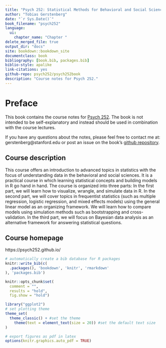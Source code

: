 ```yaml
--- 
title: "Psych 252: Statistical Methods for Behavioral and Social Sciences"
author: "Tobias Gerstenberg"
date: "`r Sys.Date()`"
book_filename: "psych252"
language:
  ui:
    chapter_name: "Chapter "
delete_merged_file: true
output_dir: "docs"
site: bookdown::bookdown_site
documentclass: book
bibliography: [book.bib, packages.bib]
biblio-style: apalike
link-citations: yes
github-repo: psych252/psych252book
description: "Course notes for Psych 252."
---
```


# Preface {-}

This book contains the course notes for [Psych 252](https://psych252.github.io/). The book is not intended to be self-explanatory and instead should be used in combination with the course lectures. 

If you have any questions about the notes, please feel free to contact me at: gerstenberg@stanford.edu or post an issue on the book's [github repository](https://github.com/psych252/psych252book). 

## Course description {-}

This course offers an introduction to advanced topics in statistics with the focus of understanding data in the behavioral and social sciences. It is a practical course in which learning statistical concepts and building models in R go hand in hand. The course is organized into three parts: In the first part, we will learn how to visualize, wrangle, and simulate data in R. In the second part, we will cover topics in frequentist statistics (such as multiple regression, logistic regression, and mixed effects models) using the general linear model as an organizing framework. We will learn how to compare models using simulation methods such as bootstrapping and cross-validation. In the third part, we will focus on Bayesian data analysis as an alternative framework for answering statistical questions.

## Course homepage {-}

https://psych252.github.io/

```r
# automatically create a bib database for R packages
knitr::write_bib(c(
  .packages(), 'bookdown', 'knitr', 'rmarkdown'
), 'packages.bib')

knitr::opts_chunk$set(
  comment = "",
  results = "hold",
  fig.show = "hold")

library("ggplot2")
# set plotting theme
theme_set(
  theme_classic() + #set the theme 
    theme(text = element_text(size = 20)) #set the default text size
)

# export figures as pdf in latex 
options(knitr.graphics.auto_pdf = TRUE)
```

